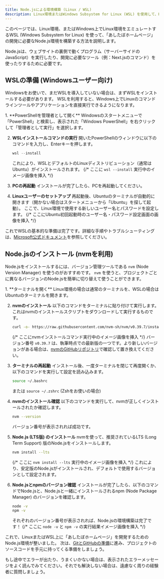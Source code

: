 ```yaml
---
title: Node.jsによる環境構築 (Linux / WSL)
description: Linux環境またはWindows Subsystem for Linux (WSL) を使用して、Node.jsで開発環境を構築する手順を説明します。
---
```



このページでは、Linux環境、またはWindows上でLinux環境をエミュレートするWSL (Windows Subsystem for Linux) を使って、「あしたぼホームページ」の開発に必要なNode.js環境を構築する方法を説明します。

Node.jsは、ウェブサイトの裏側で動くプログラム（サーバーサイドのJavaScript）を実行したり、開発に必要なツール（例：Next.jsのコマンド）を使ったりするために必要です。

## WSLの準備 (Windowsユーザー向け)

Windowsをお使いで、まだWSLを導入していない場合は、まずWSLをインストールする必要があります。
WSLを利用すると、Windows上でLinuxのコマンドラインツールやアプリケーションを直接実行できるようになります。

<Steps>
1.  **PowerShellを管理者として開く**
    Windowsのスタートメニューで「PowerShell」と検索し、表示された「Windows PowerShell」を右クリックして「管理者として実行」を選択します。

2.  **WSLインストールコマンドの実行**
    開いたPowerShellのウィンドウに以下のコマンドを入力し、Enterキーを押します。
    ```powershell
    wsl --install
    ```
    これにより、WSLとデフォルトのLinuxディストリビューション（通常はUbuntu）がインストールされます。
    {/* ここに `wsl --install` 実行中のイメージ画像を挿入 */}

3.  **PCの再起動**
    インストールが完了したら、PCを再起動してください。

4.  **Linuxユーザーのセットアップ**
    再起動後、Ubuntuのターミナルが自動的に開きます（開かない場合はスタートメニューから「Ubuntu」を探して起動）。
    ここで、Linux環境で使用する新しいユーザー名とパスワードを設定します。
    {/* ここにUbuntu初回起動時のユーザー名・パスワード設定画面の画像を挿入 */}

</Steps>

これでWSLの基本的な準備は完了です。詳細な手順やトラブルシューティングは、[Microsoft公式ドキュメント](https://learn.microsoft.com/ja-jp/windows/wsl/install)を参照してください。

## Node.jsのインストール (nvmを利用)

Node.jsをインストールするには、バージョン管理ツールである `nvm` (Node Version Manager) を使うのがおすすめです。
`nvm` を使うと、プロジェクトごとに異なるバージョンのNode.jsを簡単に切り替えて使うことができます。

<Steps>
1.  **ターミナルを開く**
    Linux環境の場合は通常のターミナルを、WSLの場合はUbuntuのターミナルを開きます。

2.  **nvmのインストール**
    以下のコマンドをターミナルに貼り付けて実行します。これはnvmのインストールスクリプトをダウンロードして実行するものです。
    ```bash
    curl -o- https://raw.githubusercontent.com/nvm-sh/nvm/v0.39.7/install.sh | bash
    ```
    {/* ここにnvmインストールコマンド実行中のイメージ画像を挿入 */}
    バージョン番号 `v0.39.7` は、執筆時点での最新版の一つです。より新しいバージョンがある場合は、[nvmのGitHubリポジトリ](https://github.com/nvm-sh/nvm)で確認して置き換えてください。

3.  **ターミナルの再起動**
    インストール後、一度ターミナルを閉じて再度開くか、以下のコマンドを実行して設定を読み込みます。
    ```bash
    source ~/.bashrc
    ```
    または `source ~/.zshrc` (Zshをお使いの場合)

4.  **nvmのインストール確認**
    以下のコマンドを実行して、nvmが正しくインストールされたか確認します。
    ```bash
    nvm --version
    ```
    バージョン番号が表示されれば成功です。

5.  **Node.js (LTS版) のインストール**
    nvmを使って、推奨されているLTS (Long Term Support) 版のNode.jsをインストールします。
    ```bash
    nvm install --lts
    ```
    {/* ここに `nvm install --lts` 実行中のイメージ画像を挿入 */}
    これにより、安定版のNode.jsがインストールされ、デフォルトで使用するバージョンとして設定されます。

6.  **Node.jsとnpmのバージョン確認**
    インストールが完了したら、以下のコマンドでNode.jsと、Node.jsと一緒にインストールされるnpm (Node Package Manager) のバージョンを確認します。
    ```bash
    node -v
    npm -v
    ```
    それぞれのバージョン番号が表示されれば、Node.jsの環境構築は完了です！
    {/* ここに `node -v` と `npm -v` の実行結果イメージ画像を挿入 */}

</Steps>

これで、LinuxまたはWSL上に「あしたぼホームページ」を開発するためのNode.js環境が整いました。
次は、[GitとGitHubの準備](/git/)に進み、プロジェクトのソースコードを手元に持ってくる準備をしましょう。

もし途中でエラーが出たり、うまくいかない場合は、表示されたエラーメッセージをよく読んでみてください。それでも解決しない場合は、遠慮なく周りの経験者に質問しましょう。
